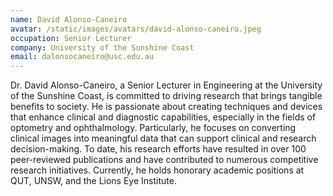 ```yaml
---
name: David Alonso-Caneiro
avatar: /static/images/avatars/david-alonso-caneiro.jpeg
occupation: Senior Lecturer
company: University of the Sunshine Coast
email: dalonsocaneiro@usc.edu.au
---
```


Dr. David Alonso-Caneiro, a Senior Lecturer in Engineering at the University of the Sunshine Coast, is committed to driving research that brings tangible benefits to society.
He is passionate about creating techniques and devices that enhance clinical and diagnostic capabilities, especially in the fields of optometry and ophthalmology.
Particularly, he focuses on converting clinical images into meaningful data that can support clinical and research decision-making.
To date, his research efforts have resulted in over 100 peer-reviewed publications and have contributed to numerous competitive research initiatives.
Currently, he holds honorary academic positions at QUT, UNSW, and the Lions Eye Institute.